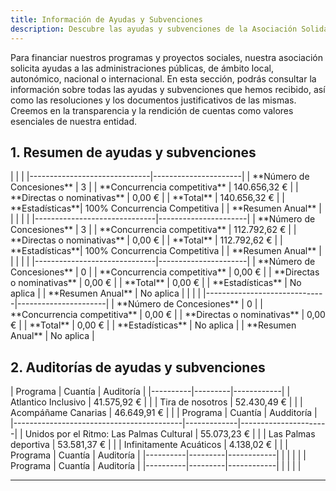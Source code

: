 ```yaml
---
title: Información de Ayudas y Subvenciones
description: Descubre las ayudas y subvenciones de la Asociación Solidaria Infinity en Canarias, con detalles transparentes de concesiones e importes para personas con discapacidad.
---
```



<Aside type="note" title="Transparencia en la Financiación">

Para financiar nuestros programas y proyectos sociales, nuestra asociación solicita ayudas a las administraciones públicas, de ámbito local, autonómico, nacional o internacional. En esta sección, podrás consultar la información sobre todas las ayudas y subvenciones que hemos recibido, así como las resoluciones y los documentos justificativos de las mismas. Creemos en la transparencia y la rendición de cuentas como valores esenciales de nuestra entidad.
</Aside>

## 1. Resumen de ayudas y subvenciones
<div class="no-header-table">
<Tabs syncKey="subvenciones">
  <TabItem label="2024">
    |  |  |
    |------------------------------|----------------------|
    | **Número de Concesiones**    | 3                    |
    | **Concurrencia competitiva** | 140.656,32 €         |
    | **Directas o nominativas**   | 0,00 €               |
    | **Total**                    | 140.656,32 €         |
    | **Estadísticas**| 100% Concurrencia Competitiva |
    | **Resumen Anual**            | <Badge text="Work in progress" size="small" /> |
  </TabItem>
  <TabItem label="2023">
    |  |  |
    |------------------------------|----------------------|
    | **Número de Concesiones**    | 3                    |
    | **Concurrencia competitiva** | 112.792,62 €         |
    | **Directas o nominativas**   | 0,00 €               |
    | **Total**                    | 112.792,62 €         |
    | **Estadísticas**| 100% Concurrencia Competitiva |
    | **Resumen Anual**            | <DocLink ref="29" /> |
  </TabItem>
  <TabItem label="2022">
    |  |  |
    |------------------------------|----------------------|
    | **Número de Concesiones**    | 0                    |
    | **Concurrencia competitiva** | 0,00 €               |
    | **Directas o nominativas**   | 0,00 €               |
    | **Total**                    | 0,00 €               |
    | **Estadísticas**             | No aplica            |
    | **Resumen Anual**            | No aplica            |
  </TabItem>
  <TabItem label="2021">
    |  |  |
    |------------------------------|----------------------|
    | **Número de Concesiones**    | 0                    |
    | **Concurrencia competitiva** | 0,00 €               |
    | **Directas o nominativas**   | 0,00 €               |
    | **Total**                    | 0,00 €               |
    | **Estadísticas**             | No aplica            |
    | **Resumen Anual**            | No aplica            |
  </TabItem>
</Tabs>
</div>

## 2. Auditorías de ayudas y subvenciones

<Tabs syncKey="subvenciones">
  <TabItem label="2024">
    | Programa | Cuantía | Auditoría |
    |----------|---------|------------|
    | Atlantico Inclusivo | 41.575,92 € | <DocLink ref="2024_auditoria_atlantico_inclusio" /> |
    | Tira de nosotros | 52.430,49 € | <Badge text="Work in progress" size="small" /> |
    | Acompáñame Canarias | 46.649,91 € | <Badge text="Work in progress" size="small" /> |
  </TabItem>
  <TabItem label="2023">
    | Programa                                 | Cuantía     | Audditoría           |
    |------------------------------------------|-------------|----------------------|
    | Unidos por el Ritmo: Las Palmas Cultural | 55.073,23 € | <DocLink ref="21" /> |
    | Las Palmas deportiva                     | 53.581,37 € | <DocLink ref="22" /> |
    | Infinitamente Acuáticos                  |  4.138,02 € | <DocLink ref="23" /> |
  </TabItem>
  <TabItem label="2022">
    | Programa | Cuantía | Auditoría |
    |----------|---------|------------|
    |          |         |            |
  </TabItem>
  <TabItem label="2021">
    | Programa | Cuantía | Auditoría |
    |----------|---------|------------|
    |          |         |            |
  </TabItem>
</Tabs>

---


